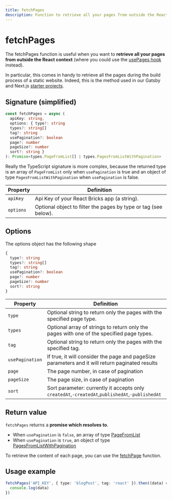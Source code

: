 ```yaml
---
title: fetchPages
description: Function to retrieve all your pages from outside the React context
---
```


# fetchPages

The fetchPages function is useful when you want to **retrieve all your pages from outside the React context** (where you could use the [usePages hook](/api-reference/hooks/use-pages) instead).

In particular, this comes in handy to retrieve all the pages during the build process of a static website. Indeed, this is the method used in our Gatsby and Next.js [starter projects](/docs/getting-started/starter-projects).

## Signature (simplified)

```ts
const fetchPages = async (
  apiKey: string,
  options: { type?: string
  types?: string[]
  tag?: string
  usePagination?: boolean
  page?: number
  pageSize?: number
  sort?: string }
): Promise<types.PageFromList[] | types.PagesFromListWithPagination>
```

Really the TypeScript signature is more complex, because the returned type is an array of `PageFromList` only when `usePagination` is true and an object of type `PagesFromListWithPagination` when `usePagination` is false.

| Property  | Definition                                                      |
| --------- | --------------------------------------------------------------- |
| `apiKey`  | Api Key of your React Bricks app (a string).                    |
| `options` | Optional object to filter the pages by type or tag (see below). |

## Options

The options object has the following shape

```ts
{
  type?: string
  types?: string[]
  tag?: string
  usePagination?: boolean
  page?: number
  pageSize?: number
  sort?: string
}
```

| Property        | Definition                                                                                      |
| --------------- | ----------------------------------------------------------------------------------------------- |
| `type`          | Optional string to return only the pages with the specified page type.                          |
| `types`         | Optional array of strings to return only the pages with one of the specified page types.        |
| `tag`           | Optional string to return only the pages with the specified tag.                                |
| `usePagination` | If true, it will consider the page and pageSize parameters and it will return paginated results |
| `page`          | The page number, in case of pagination                                                          |
| `pageSize`      | The page size, in case of pagination                                                            |
| `sort`          | Sort parameter: currently it accepts only `createdAt`,`-createdAt`,`publishedAt`,`-publishedAt` |

## Return value

`fetchPages` returns a **promise which resolves to**.

- When `usePagination` is `false`, an array of type [PageFromList](/api-reference/types/types#pagefromlist)
- When `usePagination` is `true`, an object of type [PagesFromListWithPagination](/api-reference/types/types#pagefromlistwithpagination)

To retrieve the content of each page, you can use the [fetchPage](fetch-page) function.

## Usage example

```ts highlight=1
fetchPages('API_KEY', { type: 'blogPost', tag: 'react' }).then((data) => {
  console.log(data)
})
```
